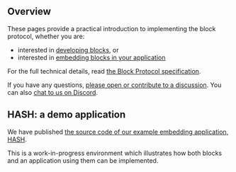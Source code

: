## Overview

These pages provide a practical introduction to implementing the block protocol, whether you are:

- interested in [developing blocks](https://blockprotocol.org/docs/developing-blocks), or
- interested in [embedding blocks in your application](https://blockprotocol.org/docs/embedding-blocks)

For the full technical details, read [the Block Protocol specification](https://blockprotocol.org/spec).

If you have any questions, [please open or contribute to a discussion](https://github.com/blockprotocol/blockprotocol/discussions). You can also [chat to us on Discord](https://blockprotocol.org/discord).

## HASH: a demo application

We have published [the source code of our example embedding application, HASH](https://github.com/hashintel/hash).

This is a work-in-progress environment which illustrates how both blocks and an application using them can be implemented.
